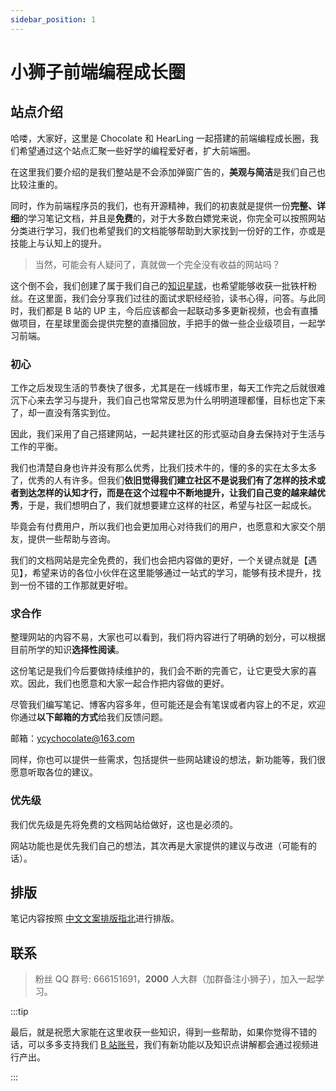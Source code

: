 ```yaml
---
sidebar_position: 1
---
```


# 小狮子前端编程成长圈

## 站点介绍

哈喽，大家好，这里是 Chocolate 和 HearLing 一起搭建的前端编程成长圈，我们希望通过这个站点汇聚一些好学的编程爱好者，扩大前端圈。

在这里我们要介绍的是我们整站是不会添加弹窗广告的，**美观与简洁**是我们自己也比较注重的。

同时，作为前端程序员的我们，也有开源精神，我们的初衷就是提供一份**完整、详细**的学习笔记文档，并且是**免费**的，对于大多数白嫖党来说，你完全可以按照网站分类进行学习，我们也希望我们的文档能够帮助到大家找到一份好的工作，亦或是技能上与认知上的提升。

> 当然，可能会有人疑问了，真就做一个完全没有收益的网站吗？

这个倒不会，我们创建了属于我们自己的[知识星球](https://docs.yangchaoyi.vip/zsxq)，也希望能够收获一批铁杆粉丝。在这里面，我们会分享我们过往的面试求职经经验，读书心得，问答。与此同时，我们都是 B 站的 UP 主，今后应该都会一起联动多多更新视频，也会有直播做项目，在星球里面会提供完整的直播回放，手把手的做一些企业级项目，一起学习前端。


### 初心

工作之后发现生活的节奏快了很多，尤其是在一线城市里，每天工作完之后就很难沉下心来去学习与提升，我们自己也常常反思为什么明明道理都懂，目标也定下来了，却一直没有落实到位。

因此，我们采用了自己搭建网站，一起共建社区的形式驱动自身去保持对于生活与工作的平衡。

我们也清楚自身也许并没有那么优秀，比我们技术牛的，懂的多的实在太多太多了，优秀的人有许多。但我们**依旧觉得我们建立社区不是说我们有了怎样的技术或者到达怎样的认知才行，而是在这个过程中不断地提升，让我们自己变的越来越优秀**，于是，我们想明白了，我们就想要建立这样的社区，希望与社区一起成长。

毕竟会有付费用户，所以我们也会更加用心对待我们的用户，也愿意和大家交个朋友，提供一些帮助与咨询。

我们的文档网站是完全免费的，我们也会把内容做的更好，一个关键点就是【遇见】，希望来访的各位小伙伴在这里能够通过一站式的学习，能够有技术提升，找到一份不错的工作那就更好啦。



### 求合作

整理网站的内容不易，大家也可以看到，我们将内容进行了明确的划分，可以根据目前所学的知识**选择性阅读**。

这份笔记是我们今后要做持续维护的，我们会不断的完善它，让它更受大家的喜欢。因此，我们也愿意和大家一起合作把内容做的更好。

尽管我们编写笔记、博客内容多年，但可能还是会有笔误或者内容上的不足，欢迎你通过**以下邮箱的方式**给我们反馈问题。

邮箱：ycychocolate@163.com

同样，你也可以提供一些需求，包括提供一些网站建设的想法，新功能等，我们很愿意听取各位的建议。

### 优先级

我们优先级是先将免费的文档网站给做好，这也是必须的。

网站功能也是优先我们自己的想法，其次再是大家提供的建议与改进（可能有的话）。


## 排版

笔记内容按照 [中文文案排版指北](https://mazhuang.org/wiki/chinese-copywriting-guidelines/)进行排版。

## 联系

> 粉丝 QQ 群号: 666151691，**2000** 人大群（加群备注小狮子），加入一起学习。

:::tip

最后，就是祝愿大家能在这里收获一些知识，得到一些帮助，如果你觉得不错的话，可以多多支持我们 [B 站账号](https://space.bilibili.com/351534170)，我们有新功能以及知识点讲解都会通过视频进行产出。

:::
